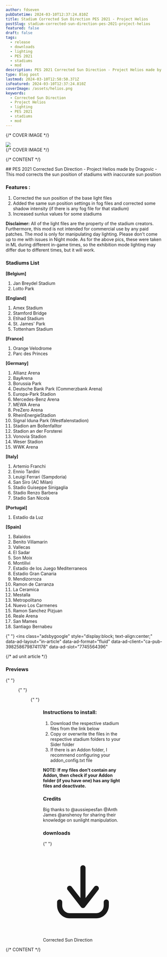 ```yaml
---
author: fdseven
pubDatetime: 2024-03-10T12:37:24.810Z
title: Stadium Corrected Sun Direction PES 2021 - Project Helios
postSlug: stadium-corrected-sun-direction-pes-2021-project-helios
featured: false
draft: false
tags:
  - release
  - downloads
  - lighting
  - PES 2021
  - stadiums
  - mod
description: PES 2021 Corrected Sun Direction - Project Helios made by Dragovic - his mod corrects the sun position of stadiums with inaccurate sun position
type: Blog post
lastmod: 2024-03-10T12:58:50.371Z
isFeatured: 2024-03-10T12:37:24.810Z
coverImage: /assets/helios.png
keywords:
  - Corrected Sun Direction
  - Project Helios
  - lighting
  - PES 2021
  - stadiums
  - mod
---
```



{/* COVER IMAGE */}

<div class="col-start-1 col-span-8 lg:col-start-2 lg:col-end-9 lg:row-span-2 mt-0 lg:-mt-40">
  <div className="relative lg:-mr-8">
    <img
      transition:persist
      src={frontmatter.coverImage}
      className="cover w-full aspect-video object-cover"
    />
  </div>
</div>
{/* COVER IMAGE */}

{/* CONTENT */}

<div class="col-span-8 md:col-start-2 md:col-span-6 lg:col-start-2 lg:col-span-4 [&>h2]:!mt-0">
  ## PES 2021 Corrected Sun Direction - Project Helios made by Dragovic - This mod corrects the sun position of stadiums with inaccurate sun position

### Features :

1. Corrected the sun position of the base light files
2. Added the same sun position settings in fog files and corrected some shadow intensity (if there is any fog file for that stadium)
3. Increased sunlux values for some stadiums

**Disclaimer:**
All of the light files are the property of the stadium creators. Furthermore, this mod is not intended for commercial use by any paid patches.
The mod is only for manipulating day lighting. Please don't come up to me with issues in Night mode. As for the above pics, these were taken in ML during different in-game times, so the exhibition mode lighting may differ due to different times, but it will work.

### Stadiums List

**[Belgium]**

1. Jan Breydel Stadium
2. Lotto Park

**[England]**

1. Amex Stadium
2. Stamford Bridge
3. Etihad Stadium
4. St. James' Park
5. Tottenham Stadium

**[France]**

1. Orange Velodrome
2. Parc des Princes

**[Germany]**

1. Allianz Arena
2. BayArena
3. Borussia Park
4. Deutsche Bank Park (Commerzbank Arena)
5. Europa-Park Stadion
6. Mercedes-Benz Arena
7. MEWA Arena
8. PreZero Arena
9. RheinEnergieStadion
10. Signal Iduna Park (Westfalenstadion)
11. Stadion am Bollenfalltor
12. Stadion an der Forsterei
13. Vonovia Stadion
14. Weser Stadion
15. WWK Arena

**[Italy]**

1. Artemio Franchi
2. Ennio Tardini
3. Leuigi Ferrari (Sampdoria)
4. San Siro (AC Milan)
5. Stadio Guiseppe Sinigaglia
6. Stadio Renzo Barbera
7. Stadio San Nicola

**[Portugal]**

1. Estadio da Luz

**[Spain]**

1. Balaidos
2. Benito Villamarin
3. Vallecas
4. El Sadar
5. Son Moix
6. Montilivi
7. Estadio de los Juego Mediterraneos
8. Estadio Gran Canaria
9. Mendizorroza
10. Ramon de Carranza
11. La Ceramica
12. Mestalla
13. Metropolitano
14. Nuevo Los Carmenes
15. Ramon Sanchez Pizjuan
16. Reale Arena
17. San Mames
18. Santiago Bernabeu

{" "}
<ins
  class="adsbygoogle"
  style="display:block; text-align:center;"
  data-ad-layout="in-article"
  data-ad-format="fluid"
  data-ad-client="ca-pub-3982586798741178"
  data-ad-slot="7745564396"
></ins>
<script>(adsbygoogle = window.adsbygoogle || []).push({});</script>
{/* ad unit article */}

### Previews

{" "}
<Figure title="St James' Park" src="/assets/nu.png" />

{" "}
<Figure title="Amex Stadium" src="/assets/helios.png" />

{" "}
<Figure title="Santiago Bernabeu" src="/assets/barnebe.png" />

### Instructions to install:

1. Download the respective stadium files from the link below
2. Copy or overwrite the files in the respective stadium folders to your Sider folder
3. If there is an Addon folder, I recommend configuring your addon_config.txt file

**NOTE: If my files don't contain any Addon, then check if your Addon folder (if you have one) has any light files and deactivate.**

### Credits

Big thanks to @aussiepesfan @Anth James @anshenoy for sharing their knowledge on sunlight manipulation.

### downloads

{" "}
<div className="flex flex-wrap gap-2">
  <LinkButton
    targetNew={true}
    title="Corrected Sun Direction"
    href="https://www.mediafire.com/folder/ya14q7xonb5d8/Corrected_Sun_direction"
    className="flex items-center [&>p]:!m-0 px-4 !text-skin-inverted [&>p]:!text-skin-inverted [&>p>svg]:text-skin-inverted bg-skin-accent rounded-full !decoration-transparent border border-skin-accent transition duration-500"
  >
    <svg
      class="text-skin-inverted"
      viewBox="0 0 24 24"
      fill="none"
      xmlns="http://www.w3.org/2000/svg"
    >
      <g id="SVGRepo_bgCarrier" stroke-width="0"></g>
      <g
        id="SVGRepo_tracerCarrier"
        stroke-linecap="round"
        stroke-linejoin="round"
      ></g>
      <g id="SVGRepo_iconCarrier">
        <path
          d="M5.625 15C5.625 14.5858 5.28921 14.25 4.875 14.25C4.46079 14.25 4.125 14.5858 4.125 15H5.625ZM4.875 16H4.125H4.875ZM19.275 15C19.275 14.5858 18.9392 14.25 18.525 14.25C18.1108 14.25 17.775 14.5858 17.775 15H19.275ZM11.1086 15.5387C10.8539 15.8653 10.9121 16.3366 11.2387 16.5914C11.5653 16.8461 12.0366 16.7879 12.2914 16.4613L11.1086 15.5387ZM16.1914 11.4613C16.4461 11.1347 16.3879 10.6634 16.0613 10.4086C15.7347 10.1539 15.2634 10.2121 15.0086 10.5387L16.1914 11.4613ZM11.1086 16.4613C11.3634 16.7879 11.8347 16.8461 12.1613 16.5914C12.4879 16.3366 12.5461 15.8653 12.2914 15.5387L11.1086 16.4613ZM8.39138 10.5387C8.13662 10.2121 7.66533 10.1539 7.33873 10.4086C7.01212 10.6634 6.95387 11.1347 7.20862 11.4613L8.39138 10.5387ZM10.95 16C10.95 16.4142 11.2858 16.75 11.7 16.75C12.1142 16.75 12.45 16.4142 12.45 16H10.95ZM12.45 5C12.45 4.58579 12.1142 4.25 11.7 4.25C11.2858 4.25 10.95 4.58579 10.95 5H12.45ZM4.125 15V16H5.625V15H4.125ZM4.125 16C4.125 18.0531 5.75257 19.75 7.8 19.75V18.25C6.61657 18.25 5.625 17.2607 5.625 16H4.125ZM7.8 19.75H15.6V18.25H7.8V19.75ZM15.6 19.75C17.6474 19.75 19.275 18.0531 19.275 16H17.775C17.775 17.2607 16.7834 18.25 15.6 18.25V19.75ZM19.275 16V15H17.775V16H19.275ZM12.2914 16.4613L16.1914 11.4613L15.0086 10.5387L11.1086 15.5387L12.2914 16.4613ZM12.2914 15.5387L8.39138 10.5387L7.20862 11.4613L11.1086 16.4613L12.2914 15.5387ZM12.45 16V5H10.95V16H12.45Z"
          fill="currentColor"
        ></path>
      </g>
    </svg>
    <p class="group-hover:!text-skin-accent transition duration-500">
      Corrected Sun Direction
    </p>
  </LinkButton>
</div>

</div>
{/* CONTENT */}
